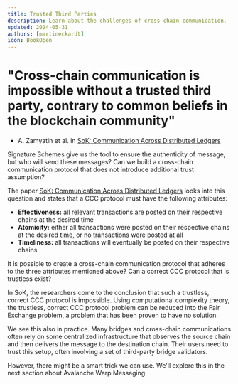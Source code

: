 ```yaml
---
title: Trusted Third Parties
description: Learn about the challenges of cross-chain communication.
updated: 2024-05-31
authors: [martineckardt]
icon: BookOpen
---
```


# "Cross-chain communication is impossible without a trusted third party, contrary to common beliefs in the blockchain community"
- A. Zamyatin et al. in [SoK: Communication Across Distributed Ledgers](https://eprint.iacr.org/2019/1128.pdf)

Signature Schemes give us the tool to ensure the authenticity of message, but who will send these messages? Can we build a cross-chain communication protocol that does not introduce additional trust assumption?

The paper [SoK: Communication Across Distributed Ledgers](https://eprint.iacr.org/2019/1128.pdf) looks into this question and states that a CCC protocol must have the following attributes:

- **Effectiveness:** all relevant transactions are posted on their respective chains at the desired time
- **Atomicity:** either all transactions were posted on their respective chains at the desired time, or no transactions were posted at all 
- **Timeliness:** all transactions will eventually be posted on their respective chains

It is possible to create a cross-chain communication protocol that adheres to the three attributes mentioned above? Can a correct CCC protocol that is trustless exist?

In SoK, the researchers come to the conclusion that such a trustless, correct CCC protocol is impossible. Using computational complexity theory, the trustless, correct CCC protocol problem can be reduced into the Fair Exchange problem, a problem that has been proven to have no solution.

We see this also in practice. Many bridges and cross-chain communications often rely on some centralized infrastructure that observes the source chain and then delivers the message to the destination chain. Their users need to trust this setup, often involving a set of third-party bridge validators.

However, there might be a smart trick we can use. We'll explore this in the next section about Avalanche Warp Messaging.